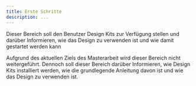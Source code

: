 ```yaml
---
title: Erste Schritte
description: ...
---
```


<PageDescription>

Dieser Bereich soll den Benutzer Design Kits zur Verfügung stellen und darüber Informieren, wie das Design zu verwenden ist und wie damit gestartet werden kann

</PageDescription>

<InlineNotification>

Aufgrund des aktuellen Ziels des Masterarbeit wird dieser Bereich nicht weitergeführt. Dennoch soll dieser Bereich darüber Informieren, wie Design Kits installiert werden, wie die grundlegende Anleitung davon ist und wie das Design zu verwenden ist.

</InlineNotification>
